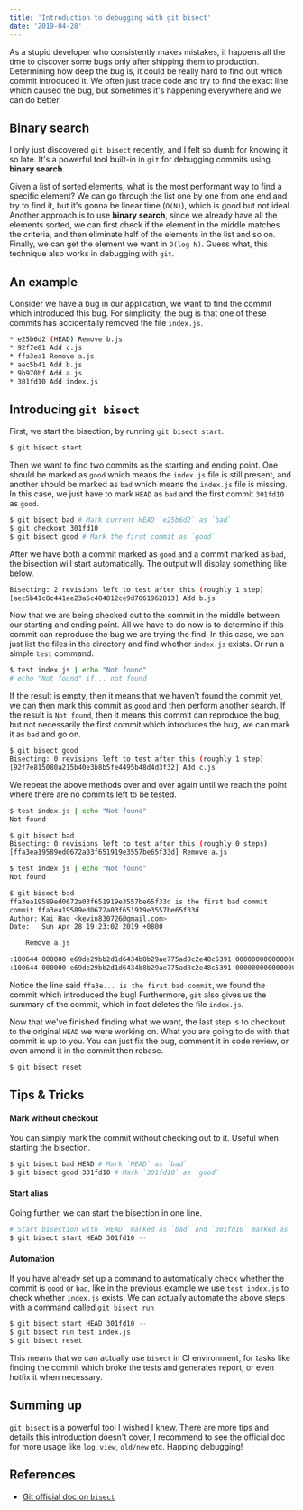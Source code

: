 ```yaml
---
title: 'Introduction to debugging with git bisect'
date: '2019-04-28'
---
```


As a stupid developer who consistently makes mistakes, it happens all the time to discover some bugs only after shipping them to production. Determining how deep the bug is, it could be really hard to find out which commit introduced it. We often just trace code and try to find the exact line which caused the bug, but sometimes it's happening everywhere and we can do better.

## Binary search

I only just discovered `git bisect` recently, and I felt so dumb for knowing it so late. It's a powerful tool built-in in `git` for debugging commits using **binary search**.

Given a list of sorted elements, what is the most performant way to find a specific element? We can go through the list one by one from one end and try to find it, but it's gonna be linear time (`O(N)`), which is good but not ideal. Another approach is to use **binary search**, since we already have all the elements sorted, we can first check if the element in the middle matches the criteria, and then eliminate half of the elements in the list and so on. Finally, we can get the element we want in `O(log N)`. Guess what, this technique also works in debugging with `git`.

## An example

Consider we have a bug in our application, we want to find the commit which introduced this bug. For simplicity, the bug is that one of these commits has accidentally removed the file `index.js`.

```sh
* e25b6d2 (HEAD) Remove b.js
* 92f7e81 Add c.js
* ffa3ea1 Remove a.js
* aec5b41 Add b.js
* 9b970bf Add a.js
* 301fd10 Add index.js
```

## Introducing `git bisect`

First, we start the bisection, by running `git bisect start`.

```sh
$ git bisect start
```

Then we want to find two commits as the starting and ending point. One should be marked as `good` which means the `index.js` file is still present, and another should be marked as `bad` which means the `index.js` file is missing. In this case, we just have to mark `HEAD` as `bad` and the first commit `301fd10` as `good`.

```sh
$ git bisect bad # Mark current HEAD `e25b6d2` as `bad`
$ git checkout 301fd10
$ git bisect good # Mark the first commit as `good`
```

After we have both a commit marked as `good` and a commit marked as `bad`, the bisection will start automatically. The output will display something like below.

```sh
Bisecting: 2 revisions left to test after this (roughly 1 step)
[aec5b41c8c441ee23a6c484812ce9d7061962813] Add b.js
```

Now that we are being checked out to the commit in the middle between our starting and ending point. All we have to do now is to determine if this commit can reproduce the bug we are trying the find. In this case, we can just list the files in the directory and find whether `index.js` exists. Or run a simple `test` command.

```sh
$ test index.js | echo "Not found"
# echo "Not found" if... not found
```

If the result is empty, then it means that we haven't found the commit yet, we can then mark this commit as `good` and then perform another search. If the result is `Not found`, then it means this commit can reproduce the bug, but not necessarily the first commit which introduces the bug, we can mark it as `bad` and go on.

```sh
$ git bisect good
Bisecting: 0 revisions left to test after this (roughly 1 step)
[92f7e815080a215b40e3b8b5fe4495b48d4d3f32] Add c.js
```

We repeat the above methods over and over again until we reach the point where there are no commits left to be tested.

```sh {12,20}
$ test index.js | echo "Not found"
Not found

$ git bisect bad
Bisecting: 0 revisions left to test after this (roughly 0 steps)
[ffa3ea19589ed0672a03f651919e3557be65f33d] Remove a.js

$ test index.js | echo "Not found"
Not found

$ git bisect bad
ffa3ea19589ed0672a03f651919e3557be65f33d is the first bad commit
commit ffa3ea19589ed0672a03f651919e3557be65f33d
Author: Kai Hao <kevin830726@gmail.com>
Date:   Sun Apr 28 19:23:02 2019 +0800

    Remove a.js

:100644 000000 e69de29bb2d1d6434b8b29ae775ad8c2e48c5391 0000000000000000000000000000000000000000 D    a.js
:100644 000000 e69de29bb2d1d6434b8b29ae775ad8c2e48c5391 0000000000000000000000000000000000000000 D    index.js
```

Notice the line said `ffa3e... is the first bad commit`, we found the commit which introduced the bug! Furthermore, `git` also gives us the summary of the commit, which in fact deletes the file `index.js`.

Now that we've finished finding what we want, the last step is to checkout to the original `HEAD` we were working on.
What you are going to do with that commit is up to you. You can just fix the bug, comment it in code review, or even amend it in the commit then rebase.

```sh
$ git bisect reset
```

## Tips & Tricks

#### Mark without checkout

You can simply mark the commit without checking out to it. Useful when starting the bisection.

```sh
$ git bisect bad HEAD # Mark `HEAD` as `bad`
$ git bisect good 301fd10 # Mark `301fd10` as `good`
```

#### Start alias

Going further, we can start the bisection in one line.

```sh
# Start bisection with `HEAD` marked as `bad` and `301fd10` marked as `good`
$ git bisect start HEAD 301fd10 --
```

#### Automation

If you have already set up a command to automatically check whether the commit is `good` or `bad`, like in the previous example we use `test index.js` to check whether `index.js` exists. We can actually automate the above steps with a command called `git bisect run`

```sh
$ git bisect start HEAD 301fd10 --
$ git bisect run test index.js
$ git bisect reset
```

This means that we can actually use `bisect` in CI environment, for tasks like finding the commit which broke the tests and generates report, or even hotfix it when necessary.

## Summing up

`git bisect` is a powerful tool I wished I knew. There are more tips and details this introduction doesn't cover, I recommend to see the official doc for more usage like `log`, `view`, `old/new` etc. Happing debugging!

## References

- [Git official doc on `bisect`](https://git-scm.com/docs/git-bisect)
